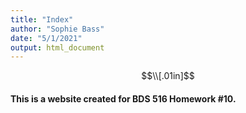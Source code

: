 ```yaml
---
title: "Index"
author: "Sophie Bass"
date: "5/1/2021"
output: html_document
---
```



$$\\[.01in]$$

#### This is a website created for BDS 516 Homework #10. 


